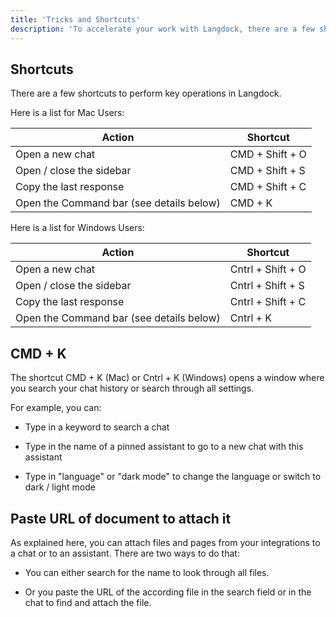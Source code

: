 ```yaml
---
title: 'Tricks and Shortcuts'
description: 'To accelerate your work with Langdock, there are a few shortcuts and tricks you can use, like CMD + K.'
---
```


## Shortcuts

There are a few shortcuts to perform key operations in Langdock.&#x20;

Here is a list for Mac Users:

| Action                                   | Shortcut        |
| ---------------------------------------- | --------------- |
| Open a new chat                          | CMD + Shift + O |
| Open / close the sidebar                 | CMD + Shift + S |
| Copy the last response                   | CMD + Shift + C |
| Open the Command bar (see details below) | CMD + K         |

Here is a list for Windows Users:

| Action                                   | Shortcut        |
| ---------------------------------------- | --------------- |
| Open a new chat                          | Cntrl + Shift + O |
| Open / close the sidebar                 | Cntrl + Shift + S |
| Copy the last response                   | Cntrl + Shift + C |
| Open the Command bar (see details below) | Cntrl + K         |


## CMD + K

The shortcut CMD + K (Mac) or Cntrl + K (Windows) opens a window where you search your chat history or search through all settings.

For example, you can:

* Type in a keyword to search a chat

* Type in the name of a pinned assistant to go to a new chat with this assistant

* Type in "language" or "dark mode" to change the language or switch to dark / light mode

## Paste URL of document to attach it

As explained here, you can attach files and pages from your integrations to a chat or to an assistant. There are two ways to do that:

* You can either search for the name to look through all files.

* Or you paste the URL of the according file in the search field or in the chat to find and attach the file.